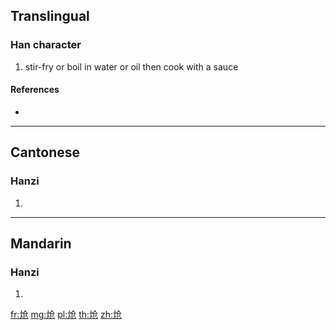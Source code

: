 {{also|熗}}
==Translingual==

===Han character===
{{Han char|rn=86|rad=火|as=04|sn=8|four=|canj=FOSU}}

# stir-fry or boil in water or oil then cook with a sauce

====References====
* {{Han ref|kx=0668.031|hdz=32192.120|uh=709D|ud=28829}}

----

==Cantonese==

===Hanzi===
{{yue-hanzi|jyut=|y=cheung3|tra=熗}}

# {{defn|lang=yue|sort=火04}}

----

==Mandarin==

===Hanzi===
{{cmn-hanzi|tra=熗|pin=[[qiàng]] ([[qiang4]])|wg=ch'iang<sup>4</sup>}}

# {{defn|lang=cmn|sort=火04}}

[[fr:炝]]
[[mg:炝]]
[[pl:炝]]
[[th:炝]]
[[zh:炝]]